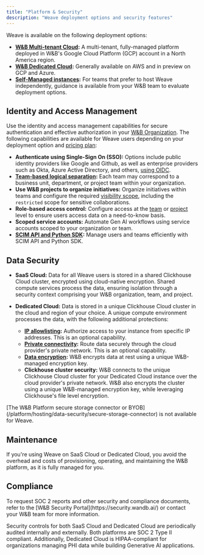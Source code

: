 ```yaml
---
title: "Platform & Security"
description: "Weave deployment options and security features"
---
```


Weave is available on the following deployment options:

- **[W&B Multi-tenant Cloud](https://docs.wandb.ai/platform/hosting/hosting-options/multi_tenant_cloud):** A multi-tenant, fully-managed platform deployed in W&B's Google Cloud Platform (GCP) account in a North America region.
- **[W&B Dedicated Cloud](https://docs.wandb.ai/platform/hosting/hosting-options/dedicated_cloud):** Generally available on AWS and in preview on GCP and Azure. 
- **[Self-Managed instances](/weave/guides/platform/weave-self-managed):** For teams that prefer to host Weave independently, guidance is available from your W&B team to evaluate deployment options.

## Identity and Access Management

Use the identity and access management capabilities for secure authentication and effective authorization in your [W&B Organization](/platform/hosting/iam/org_team_struct#organization). The following capabilities are available for Weave users depending on your deployment option and [pricing plan](https://wandb.ai/site/pricing/):

- **Authenticate using Single-Sign On (SSO):** Options include public identity providers like Google and Github, as well as enterprise providers such as Okta, Azure Active Directory, and others, [using OIDC](/guides/technical-faq/general#does-wb-support-sso-for-saas).
- **[Team-based logical separation](/platform/app/settings-page/teams):** Each team may correspond to a business unit, department, or project team within your organization.
- **Use W&B projects to organize initiatives:** Organize initiatives within teams and configure the required [visibility scope](/platform/hosting/iam/access-management/restricted-projects), including the `restricted` scope for sensitive collaborations.
- **Role-based access control:** Configure access at the [team](/platform/hosting/iam/access-management/restricted-projects#assign-project-level-role-to-a-user) or [project](/platform/hosting/iam/access-management/restricted-projects#assign-project-level-role-to-a-user) level to ensure users access data on a need-to-know basis.
- **Scoped service accounts:** Automate Gen AI workflows using service accounts scoped to your organization or team.
- **[SCIM API and Python SDK](/platform/hosting/iam/automate_iam):** Manage users and teams efficiently with SCIM API and Python SDK.

## Data Security

- **SaaS Cloud:** Data for all Weave users is stored in a shared Clickhouse Cloud cluster, encrypted using cloud-native encryption. Shared compute services process the data, ensuring isolation through a security context comprising your W&B organization, team, and project.

- **Dedicated Cloud:** Data is stored in a unique Clickhouse Cloud cluster in the cloud and region of your choice. A unique compute environment processes the data, with the following additional protections:
  - **[IP allowlisting](/platform/hosting/data-security/ip-allowlisting):** Authorize access to your instance from specific IP addresses. This is an optional capability.
  - **[Private connectivity](/platform/hosting/data-security/private-connectivity):** Route data securely through the cloud provider's private network. This is an optional capability.
  - **[Data encryption](/platform/hosting/data-security/data-encryption):** W&B encrypts data at rest using a unique W&B-managed encryption key.
  - **Clickhouse cluster security:** W&B connects to the unique Clickhouse Cloud cluster for your Dedicated Cloud instance over the cloud provider's private network. W&B also encrypts the cluster using a unique W&B-managed encryption key, while leveraging Clickhouse's file level encryption.

<Warning>
[The W&B Platform secure storage connector or BYOB](/platform/hosting/data-security/secure-storage-connector) is not available for Weave.
</Warning>

## Maintenance 

If you're using Weave on SaaS Cloud or Dedicated Cloud, you avoid the overhead and costs of provisioning, operating, and maintaining the W&B platform, as it is fully managed for you.

## Compliance

<Tip>
To request SOC 2 reports and other security and compliance documents, refer to the [W&B Security Portal](https://security.wandb.ai/) or contact your W&B team for more information.
</Tip>

Security controls for both SaaS Cloud and Dedicated Cloud are periodically audited internally and externally. Both platforms are SOC 2 Type II compliant. Additionally, Dedicated Cloud is HIPAA-compliant for organizations managing PHI data while building Generative AI applications.
